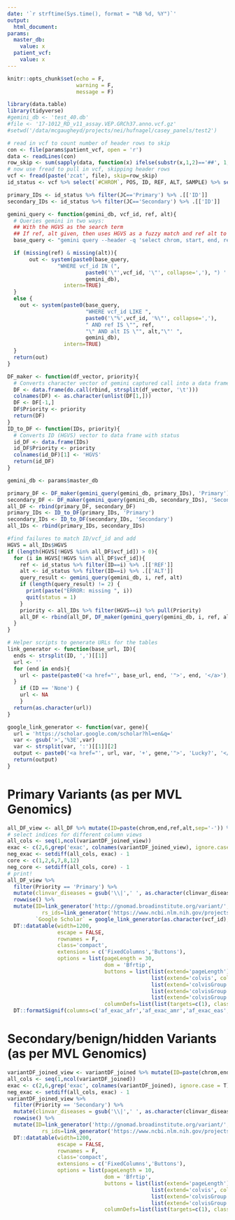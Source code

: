```yaml
---
date: '`r strftime(Sys.time(), format = "%B %d, %Y")`'
output: 
  html_document:
params:
  master_db:
    value: x
  patient_vcf:
    value: x
---
```

```r
knitr::opts_chunk$set(echo = F,
                      warning = F,
                      message = F)
```

```r
library(data.table)
library(tidyverse)
#gemini_db <- 'test_40.db'
#file <- '17-1012_RD_v11_assay.VEP.GRCh37.anno.vcf.gz'
#setwd('/data/mcgaugheyd/projects/nei/hufnagel/casey_panels/test2')

# read in vcf to count number of header rows to skip
con <- file(params$patient_vcf, open = 'r')
data <- readLines(con)
row_skip <- sum(sapply(data, function(x) ifelse(substr(x,1,2)=='##', 1,0)))
# now use fread to pull in vcf, skipping header rows
vcf <- fread(paste('zcat', file), skip=row_skip)
id_status <- vcf %>% select(`#CHROM`, POS, ID, REF, ALT, SAMPLE) %>% separate(SAMPLE, c('GT', 'CT', 'JC'), ':')

primary_IDs <- id_status %>% filter(JC=='Primary') %>% .[['ID']]
secondary_IDs <- id_status %>% filter(JC=='Secondary') %>% .[['ID']]

gemini_query <- function(gemini_db, vcf_id, ref, alt){
  # Queries gemini in two ways:
  ## With the HGVS as the search term
  ## If ref, alt given, then uses HGVS as a fuzzy match and ref alt to confirm
  base_query <- "gemini query --header -q 'select chrom, start, end, ref, alt, vcf_id, hgvsc, hgvsp, type, gene, impact, rs_ids, pfam_domain, clinvar_diseases, clinvar_ID, clinvar_pathogenic, clinvar_sig, hgmd_overlap, af_exac_afr, af_exac_all af_exac_amr, af_exac_eas, af_exac_nfe af_exac_oth, af_exac_sas, an_exac_all, exac_num_het, exac_num_hom_alt, mis_z, pli, gerp_elements, polyphen_pred, polyphen_score, sift_pred, sift_score, cadd_phred FROM variants "

  if (missing(ref) & missing(alt)){
       out <- system(paste0(base_query,
                "WHERE vcf_id IN (", 
                         paste0('\"',vcf_id, '\"', collapse=','), ") ' ", 
                         gemini_db), 
                  intern=TRUE) 
  }
  else {
    out <- system(paste0(base_query,
                         "WHERE vcf_id LIKE ", 
                         paste0('\"%',vcf_id, '%\"', collapse=','), 
                         " AND ref IS \"", ref, 
                         "\" AND alt IS \"", alt,"\"' ", 
                         gemini_db), 
                  intern=TRUE) 
  }
  return(out)
}

DF_maker <- function(df_vector, priority){
  # Converts character vector of gemini captured call into a data frame
  DF <- data.frame(do.call(rbind, strsplit(df_vector, '\t')))
  colnames(DF) <- as.character(unlist(DF[1,]))
  DF <- DF[-1,] 
  DF$Priority <- priority
  return(DF)
}
ID_to_DF <- function(IDs, priority){
  # Converts ID (HGVS) vector to data frame with status 
  id_DF <- data.frame(IDs)
  id_DF$Priority <- priority
  colnames(id_DF)[1] <- 'HGVS'
  return(id_DF)
}
```

```r
gemini_db <- params$master_db

primary_DF <- DF_maker(gemini_query(gemini_db, primary_IDs), 'Primary')
secondary_DF <- DF_maker(gemini_query(gemini_db, secondary_IDs), 'Secondary')
all_DF <- rbind(primary_DF, secondary_DF)
primary_IDs <- ID_to_DF(primary_IDs, 'Primary')
secondary_IDs <- ID_to_DF(secondary_IDs, 'Secondary')
all_IDs <- rbind(primary_IDs, secondary_IDs)

#find failures to match ID/vcf_id and add
HGVS = all_IDs$HGVS
if (length(HGVS[!HGVS %in% all_DF$vcf_id]) > 0){
  for (i in HGVS[!HGVS %in% all_DF$vcf_id]){
    ref <- id_status %>% filter(ID==i) %>% .[['REF']]
    alt <- id_status %>% filter(ID==i) %>% .[['ALT']]
    query_result <- gemini_query(gemini_db, i, ref, alt)
    if (length(query_result) != 2) {
      print(paste("ERROR: missing ", i)) 
      quit(status = 1)
    }
    priority <- all_IDs %>% filter(HGVS==i) %>% pull(Priority)
    all_DF <- rbind(all_DF, DF_maker(gemini_query(gemini_db, i, ref, alt), priority) )
  }
}
```

```r
# Helper scripts to generate URLs for the tables
link_generator <- function(base_url, ID){
  ends <- strsplit(ID, ',')[[1]]
  url <- ''
  for (end in ends){
    url <- paste(paste0('<a href="', base_url, end, '">', end, '</a>'), url)
  }
    if (ID == 'None') {
    url <- NA
    }
  return(as.character(url))
}

google_link_generator <- function(var, gene){
  url = 'https://scholar.google.com/scholar?hl=en&q='
  var <- gsub('>','%3E',var)
  var <- strsplit(var, ':')[[1]][2]
  output <- paste0('<a href="', url, var, '+', gene,'">', 'Lucky?', '</a>')
  return(output)
}
```

# Primary Variants (as per MVL Genomics)
```r
all_DF_view <- all_DF %>% mutate(ID=paste(chrom,end,ref,alt,sep='-')) %>% select(ID, vcf_id:hom_alt_samples)
# select indices for different column views
all_cols <- seq(1,ncol(variantDF_joined_view))
exac <- c(2,6,grep('exac', colnames(variantDF_joined_view), ignore.case = T))
neg_exac <- setdiff(all_cols, exac) - 1
core <- c(1,2,6,7,8,12)
neg_core <- setdiff(all_cols, core) - 1
# print!
all_DF_view %>% 
  filter(Priority == 'Primary') %>% 
  mutate(clinvar_diseases = gsub('\\|',' ', as.character(clinvar_diseases))) %>% 
  rowwise() %>% 
  mutate(ID=link_generator('http://gnomad.broadinstitute.org/variant/',as.character(ID)),
           rs_ids=link_generator('https://www.ncbi.nlm.nih.gov/projects/SNP/snp_ref.cgi?rs=',as.character(rs_ids)),
         `Google Scholar` = google_link_generator(as.character(vcf_id), as.character((gene)))) %>% 
  DT::datatable(width=1200, 
                escape = FALSE,
                rownames = F, 
                class='compact', 
                extensions = c('FixedColumns','Buttons'), 
                options = list(pageLength = 30,
                               dom = 'Bfrtip',
                               buttons = list(list(extend='pageLength'),
                                              list(extend='colvis', collectionLayout='four-column'),
                                              list(extend='colvisGroup', text='Core Fields', hide=paste(neg_core, collapse = ','), show = paste(core, collapse = ',')),
                                              list(extend='colvisGroup', text='ExAC', hide=paste(neg_exac,collapse = ','), show = paste(exac, collapse = ',' )),
                                              list(extend='colvisGroup', text='Show All', show = ':hidden' )),
                               columnDefs=list(list(targets=c(1), class="dt-left")))) %>% 
  DT::formatSignif(columns=c('af_exac_afr','af_exac_amr','af_exac_eas','af_exac_oth','af_exac_sas','an_exac_all','mis_z','pli'),3)
```

# Secondary/benign/hidden Variants (as per MVL Genomics)
```r
variantDF_joined_view <- variantDF_joined %>% mutate(ID=paste(chrom,end,ref,alt,sep='-')) %>% select(ID, vcf_id:hom_alt_samples)
all_cols <- seq(1,ncol(variantDF_joined))
exac <- c(2,6,grep('exac', colnames(variantDF_joined), ignore.case = T))
neg_exac <- setdiff(all_cols, exac) - 1
variantDF_joined_view %>% 
  filter(Priority == 'Secondary') %>% 
  mutate(clinvar_diseases = gsub('\\|',' ', as.character(clinvar_diseases))) %>% 
  rowwise() %>% 
  mutate(ID=link_generator('http://gnomad.broadinstitute.org/variant/',as.character(ID)),
           rs_ids=link_generator('https://www.ncbi.nlm.nih.gov/projects/SNP/snp_ref.cgi?rs=',as.character(rs_ids))) %>% 
  DT::datatable(width=1200, 
                escape = FALSE,
                rownames = F, 
                class='compact', 
                extensions = c('FixedColumns','Buttons'), 
                options = list(pageLength = 10,
                               dom = 'Bfrtip',
                               buttons = list(list(extend='pageLength'),
                                              list(extend='colvis', collectionLayout='four-column'),
                                              list(extend='colvisGroup', text='Show All', show = ':hidden' ),
                                              list(extend='colvisGroup', text='ExAC', hide=paste(neg_exac,collapse = ','), show = paste(exac, collapse = ',' ))),
                               columnDefs=list(list(targets=c(1), class="dt-left"))))
```
